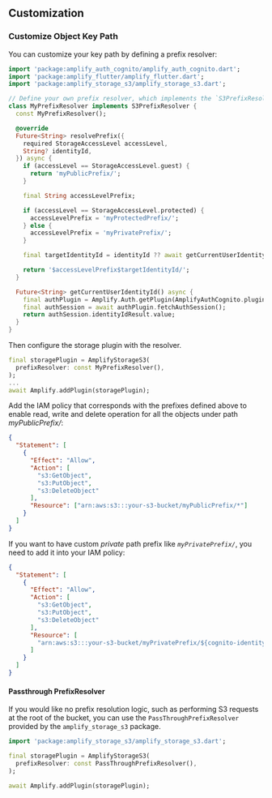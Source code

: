 ## Customization

### Customize Object Key Path

You can customize your key path by defining a prefix resolver:

```dart
import 'package:amplify_auth_cognito/amplify_auth_cognito.dart';
import 'package:amplify_flutter/amplify_flutter.dart';
import 'package:amplify_storage_s3/amplify_storage_s3.dart';

// Define your own prefix resolver, which implements the `S3PrefixResolver`.
class MyPrefixResolver implements S3PrefixResolver {
  const MyPrefixResolver();

  @override
  Future<String> resolvePrefix({
    required StorageAccessLevel accessLevel,
    String? identityId,
  }) async {
    if (accessLevel == StorageAccessLevel.guest) {
      return 'myPublicPrefix/';
    }

    final String accessLevelPrefix;

    if (accessLevel == StorageAccessLevel.protected) {
      accessLevelPrefix = 'myProtectedPrefix/';
    } else {
      accessLevelPrefix = 'myPrivatePrefix/';
    }

    final targetIdentityId = identityId ?? await getCurrentUserIdentityId();

    return '$accessLevelPrefix$targetIdentityId/';
  }

  Future<String> getCurrentUserIdentityId() async {
    final authPlugin = Amplify.Auth.getPlugin(AmplifyAuthCognito.pluginKey);
    final authSession = await authPlugin.fetchAuthSession();
    return authSession.identityIdResult.value;
  }
}

```

Then configure the storage plugin with the resolver.

```dart
final storagePlugin = AmplifyStorageS3(
  prefixResolver: const MyPrefixResolver(),
);
...
await Amplify.addPlugin(storagePlugin);
```

Add the IAM policy that corresponds with the prefixes defined above to enable read, write and delete operation for all the objects under path *myPublicPrefix/*:
```json
{
  "Statement": [
    {
      "Effect": "Allow",
      "Action": [
        "s3:GetObject",
        "s3:PutObject",
        "s3:DeleteObject"
      ],
      "Resource": ["arn:aws:s3:::your-s3-bucket/myPublicPrefix/*"]
    }
  ]
}

```
If you want to have custom *private* path prefix like *`myPrivatePrefix/`*, you need to add it into your IAM policy:
```json
{
  "Statement": [
    {
      "Effect": "Allow",
      "Action": [
        "s3:GetObject",
        "s3:PutObject",
        "s3:DeleteObject"
      ],
      "Resource": [
        "arn:aws:s3:::your-s3-bucket/myPrivatePrefix/${cognito-identity.amazonaws.com:sub}/*"
      ]
    }
  ]
}
```
#### Passthrough PrefixResolver

If you would like no prefix resolution logic, such as performing S3 requests at the root of the bucket, you can use the `PassThroughPrefixResolver` provided by the `amplify_storage_s3` package.

```dart
import 'package:amplify_storage_s3/amplify_storage_s3.dart';

final storagePlugin = AmplifyStorageS3(
  prefixResolver: const PassThroughPrefixResolver(),
);

await Amplify.addPlugin(storagePlugin);
```
